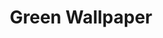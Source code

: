 ---
title: "Green Wallpaper"
meta_title: "Green Wallpaper craft"
description: "Craft de Green Wallpaper"
rank: "s"
draft: false
name: "Green Wallpaper"
recipe_img: "https://wiki.pokexgames.com/images/d/d9/Green_Wallpaper.png"
level: 105
craft_time: 18000
result: 1
value_npc: 1
ingredients:
  - name: "Drawing Clipboard"
    quantity: 25
    item_img: "https://wiki.pokexgames.com/images/3/36/Drawing_Clipboard.png"
    value_npc: 1
  - name: "Petite Leaves"
    quantity: 24
    item_img: "https://wiki.pokexgames.com/images/e/e4/Petite_Leaves.png"
    value_npc: 1
  - name: "Corrupted Pot Of Moss Bug"
    quantity: 13
    item_img: "https://wiki.pokexgames.com/images/b/b7/Corrupted_Pot_Of_Moss_Bug.gif"
    value_npc: 1
  - name: "Green Hair"
    quantity: 7
    item_img: "https://wiki.pokexgames.com/images/2/2c/Green_Hair.png"
    value_npc: 1
---